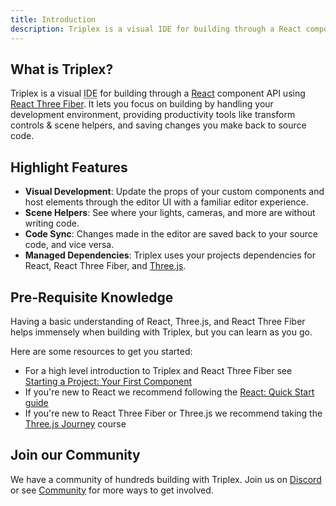 ```yaml
---
title: Introduction
description: Triplex is a visual IDE for building through a React component API using React Three Fiber.
---
```



<DownloadThanks />

## What is Triplex?

Triplex is a visual <abbr title="Integrated Development Environment">IDE</abbr> for building through a [React](https://react.dev) component API using [React Three Fiber](https://r3f.docs.pmnd.rs/getting-started/introduction). It lets you focus on building by handling your development environment, providing productivity tools like transform controls & scene helpers, and saving changes you make back to source code.

## Highlight Features

- **Visual Development**: Update the props of your custom components and host elements through the editor UI with a familiar editor experience.
- **Scene Helpers**: See where your lights, cameras, and more are without writing code.
- **Code Sync**: Changes made in the editor are saved back to your source code, and vice versa.
- **Managed Dependencies**: Triplex uses your projects dependencies for React, React Three Fiber, and [Three.js](https://threejs.org/).

## Pre-Requisite Knowledge

Having a basic understanding of React, Three.js, and React Three Fiber helps immensely when building with Triplex, but you can learn as you go.

Here are some resources to get you started:

- For a high level introduction to Triplex and React Three Fiber see [Starting a Project: Your First Component](/docs/get-started/starting-a-project/your-first-component)
- If you're new to React we recommend following the [React: Quick Start guide](https://react.dev/learn)
- If you're new to React Three Fiber or Three.js we recommend taking the [Three.js Journey](https://threejs-journey.com/lessons/what-are-react-and-react-three-fiber) course

## Join our Community

We have a community of hundreds building with Triplex. Join us on [Discord](https://discord.gg/nBzRBUEs4b) or see [Community](/docs/community) for more ways to get involved.

<PagesList variant="grid" route="/docs" />
